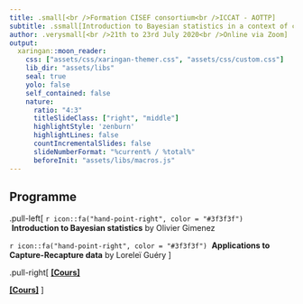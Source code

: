```yaml
---
title: .small[<br />Formation CISEF consortium<br />ICCAT - AOTTP]
subtitle: .ssmall[Introduction to Bayesian statistics in a context of capture-recapture]
author: .verysmall[<br />21th to 23rd July 2020<br />Online via Zoom]
output:
  xaringan::moon_reader:
    css: ["assets/css/xaringan-themer.css", "assets/css/custom.css"]
    lib_dir: "assets/libs"
    seal: true
    yolo: false
    self_contained: false
    nature:
      ratio: "4:3"
      titleSlideClass: ["right", "middle"]
      highlightStyle: 'zenburn'
      highlightLines: false
      countIncrementalSlides: false
      slideNumberFormat: "%current% / %total%"
      beforeInit: "assets/libs/macros.js"
---
```



## Programme


.pull-left[
`r icon::fa("hand-point-right", color = "#3f3f3f")` &nbsp;**Introduction to Bayesian statistics** by Olivier Gimenez

`r icon::fa("hand-point-right", color = "#3f3f3f")` &nbsp;**Applications to Capture-Recapture data** by Loreleï Guéry
]

.pull-right[
[**[Cours]**](https://github.com/oliviergimenez/Bayesian_Workshop)

[**[Cours]**](https://github.com/LGuery/BayesianCR)
]
